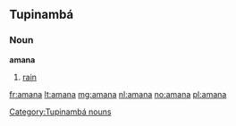 ==Tupinambá==

===Noun===
'''amana'''

# [[rain]]

[[Category:Tupinambá nouns]]

[[fr:amana]]
[[lt:amana]]
[[mg:amana]]
[[nl:amana]]
[[no:amana]]
[[pl:amana]]